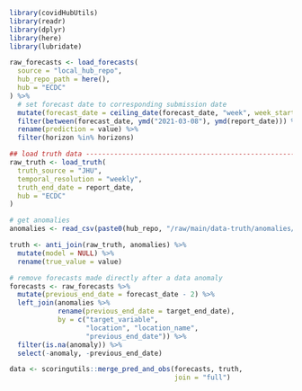 <!--- Chunk to load forecast and truth data and consolidate it in a single df called data. Usually called as the first chunk. This step is cached so make sure to delete the cached files if necessary when testing. -->
```r
library(covidHubUtils)
library(readr)
library(dplyr)
library(here)
library(lubridate)
```

```r
raw_forecasts <- load_forecasts(
  source = "local_hub_repo",
  hub_repo_path = here(),
  hub = "ECDC"
) %>%
  # set forecast date to corresponding submission date
  mutate(forecast_date = ceiling_date(forecast_date, "week", week_start = 2) - 1) %>%
  filter(between(forecast_date, ymd("2021-03-08"), ymd(report_date))) %>%
  rename(prediction = value) %>%
  filter(horizon %in% horizons)

## load truth data -------------------------------------------------------------
raw_truth <- load_truth(
  truth_source = "JHU",
  temporal_resolution = "weekly",
  truth_end_date = report_date,
  hub = "ECDC"
)

# get anomalies
anomalies <- read_csv(paste0(hub_repo, "/raw/main/data-truth/anomalies/anomalies.csv"))

truth <- anti_join(raw_truth, anomalies) %>%
  mutate(model = NULL) %>%
  rename(true_value = value)

# remove forecasts made directly after a data anomaly
forecasts <- raw_forecasts %>%
  mutate(previous_end_date = forecast_date - 2) %>%
  left_join(anomalies %>%
            rename(previous_end_date = target_end_date),
            by = c("target_variable",
                   "location", "location_name",
                   "previous_end_date")) %>%
  filter(is.na(anomaly)) %>%
  select(-anomaly, -previous_end_date)

data <- scoringutils::merge_pred_and_obs(forecasts, truth,
                                         join = "full")
```

## {.unlisted .unnumbered}

